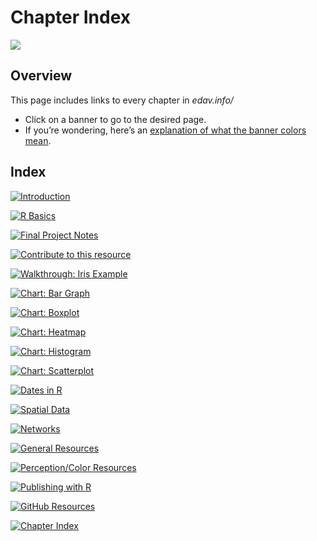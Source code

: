 # Chapter Index {#chapter-index}

![](images/banners/banner_chapter_index.png)

<!-- toc -->
## Overview
This page includes links to every chapter in *edav.info/*

- Click on a banner to go to the desired page.
- If you're wondering, here's an [explanation of what the banner colors mean](index.html#how-this-book-is-structured).

## Index
<!-- [![Header](images/banners/banner_TITLE.png)](TITLE.html){class="active-banner"} -->

<!-- Blue Pages -->

[![Introduction](images/banners/banner_intro.png)](intro.html){class="active-banner"}

[![R Basics](images/banners/banner_basics.png)](basics.html){class="active-banner"}

[![Final Project Notes](images/banners/banner_presentation.png)](project.html){class="active-banner"}

[![Contribute to this resource](images/banners/banner_contribute.png)](contribute.html){class="active-banner"}

<!-- Red Pages -->

[![Walkthrough: Iris Example](images/banners/banner_iris.png)](iris.html){class="active-banner"}

<!-- Green Pages -->

[![Chart: Bar Graph](images/banners/banner_bargraph.png)](bar.html){class="active-banner"}

[![Chart: Boxplot](images/banners/banner_boxplot.png)](box.html){class="active-banner"}

[![Chart: Heatmap](images/banners/banner_heatmap.png)](heatmap.html){class="active-banner"}

[![Chart: Histogram](images/banners/banner_histogram.png)](histo.html){class="active-banner"}

[![Chart: Scatterplot](images/banners/banner_scatterplot.png)](scatter.html){class="active-banner"}

[![Dates in R](images/banners/banner_dates.png)](dates.html){class="active-banner"}

[![Spatial Data](images/banners/banner_maps.png)](maps.html){class="active-banner"}

[![Networks](images/banners/banner_network.png)](network.html){class="active-banner"}

<!-- Yellow Pages -->

[![General Resources](images/banners/banner_resources.png)](general.html){class="active-banner"}

[![Perception/Color Resources](images/banners/banner_percept.png)](percept.html){class="active-banner"}

[![Publishing with R](images/banners/banner_publish.png)](publish.html){class="active-banner"}

[![GitHub Resources](images/banners/banner_github.png)](github.html){class="active-banner"}

[![Chapter Index](images/banners/banner_chapter_index.png)](chapter-index.html){class="active-banner"}